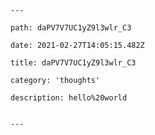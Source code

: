 
    ---

    path: daPV7V7UC1yZ9l3wlr_C3

    date: 2021-02-27T14:05:15.482Z

    title: daPV7V7UC1yZ9l3wlr_C3

    category: 'thoughts'

    description: hello%20world


    ---
    
